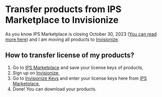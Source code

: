 # Transfer products from IPS Marketplace to Invisionize

As you know IPS Marketplace is closing October 30, 2023 ([You can read more here](https://invisioncommunity.com/news/invision-community/marketplace-closure-r1283/)) and I am moving all products to [Invisionize](https://forum.invisionize.pl/).

## How to transfer license of my products?

1. Go to [IPS Marketplace](https://invisioncommunity.com/marketplace/) and save your license keys of products,
2. Sign up on [Invisionize](https://forum.invisionize.pl/),
3. Go to [Invisionize Keys](https://forum.invisionize.pl/keys/) and enter your license keys here from [IPS Marketplace](https://invisioncommunity.com/marketplace/),
4. Done! You can download your products.

